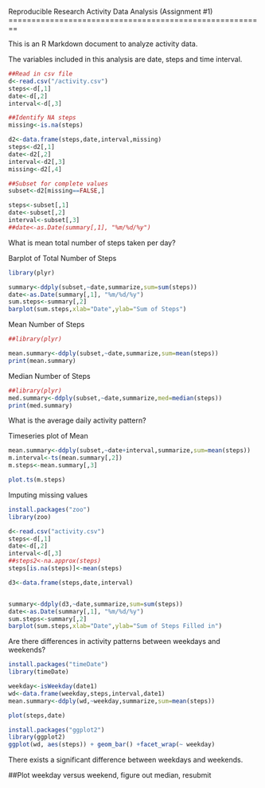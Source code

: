 Reproducible Research
Activity Data Analysis (Assignment #1)
========================================================

This is an R Markdown document to analyze activity data.

The variables included in this analysis are date, steps and time interval.

```r
##Read in csv file
d<-read.csv("/activity.csv")
steps<-d[,1]
date<-d[,2]
interval<-d[,3]

##Identify NA steps
missing<-is.na(steps)

d2<-data.frame(steps,date,interval,missing)
steps<-d2[,1]
date<-d2[,2]
interval<-d2[,3]
missing<-d2[,4]

##Subset for complete values
subset<-d2[missing==FALSE,]

steps<-subset[,1]
date<-subset[,2]
interval<-subset[,3]
##date<-as.Date(summary[,1], "%m/%d/%y")
```

What is mean total number of steps taken per day?

Barplot of Total Number of Steps 
```r

library(plyr)

summary<-ddply(subset,~date,summarize,sum=sum(steps))
date<-as.Date(summary[,1], "%m/%d/%y")
sum.steps<-summary[,2]
barplot(sum.steps,xlab="Date",ylab="Sum of Steps")

```

Mean Number of Steps
```r
##library(plyr)

mean.summary<-ddply(subset,~date,summarize,sum=mean(steps))
print(mean.summary)
```

Median Number of Steps
```r
##library(plyr)
med.summary<-ddply(subset,~date,summarize,med=median(steps))
print(med.summary)
```

What is the average daily activity pattern?

Timeseries plot of Mean

```r
mean.summary<-ddply(subset,~date+interval,summarize,sum=mean(steps))
m.interval<-ts(mean.summary[,2])
m.steps<-mean.summary[,3]

plot.ts(m.steps)
```

Imputing missing values

```r
install.packages("zoo")
library(zoo)

d<-read.csv("activity.csv")
steps<-d[,1]
date<-d[,2]
interval<-d[,3]
##steps2<-na.approx(steps) 
steps[is.na(steps)]<-mean(steps)

d3<-data.frame(steps,date,interval)


summary<-ddply(d3,~date,summarize,sum=sum(steps))
date<-as.Date(summary[,1], "%m/%d/%y")
sum.steps<-summary[,2]
barplot(sum.steps,xlab="Date",ylab="Sum of Steps Filled in")
```


Are there differences in activity patterns between weekdays and weekends?

```r
install.packages("timeDate")
library(timeDate)

weekday<-isWeekday(date1)
wd<-data.frame(weekday,steps,interval,date1)
mean.summary<-ddply(wd,~weekday,summarize,sum=mean(steps))

plot(steps,date)

install.packages("ggplot2")
library(ggplot2)
ggplot(wd, aes(steps)) + geom_bar() +facet_wrap(~ weekday)
```

There exists a significant difference between weekdays and weekends.


##Plot weekday versus weekend, figure out median, resubmit







